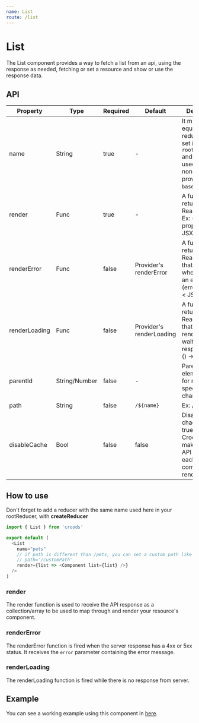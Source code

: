 ```yaml
---
name: List
route: /list
---
```



# List

The List component provides a way to fetch a list from an api, using the response as needed, fetching or set a resource and show or use the response data.

## API

| Property      | Type          | Required | Default                  | Description                                                                                                                          |
| ------------- | ------------- | -------- | ------------------------ | ------------------------------------------------------------------------------------------------------------------------------------ |
| name          | String        | true     | -                        | It must be equal to the reducer name set in your `rootReducer.js` and will be used as `path` if none is provided Ex: `baseUrl/name`. |
| render        | Func          | true     | -                        | A function returning a React Node. Ex: ({ list }, props) -> < JSX />                                                                 |
| renderError   | Func          | false    | Provider's renderError   | A function returning a React Node that will render when occurs an error. Ex: (error = {}) -> < JSX />                                |
| renderLoading | Func          | false    | Provider's renderLoading | A function returning a React Node that will be rendered while wait the server response. Ex: () -> < JSX />                           |  |
| parentId      | String/Number | false    | -                        | Parent element's Id, for more specificity in changes.                                                                                |
| path          | String        | false    | `/${name}`               | Ex: /foo                                                                                                                             |
| disableCache  | Bool          | false    | false                    | Disable chache. When true, will force Croods to make a new API request each time the component renders.                              |

## How to use

Don't forget to add a reducer with the same name used here in your rootReducer, with **createReducer**

```javascript
import { List } from 'croods'

export default (
  <List
    name="pets"
    // if path is different than /pets, you can set a custom path like so:
    // path='/customPath'
    render={list => <Component list={list} />}
  />
)
```

### render

The render function is used to receive the API response as a collection/array to be used to map through and render your resource's component.


### renderError

The renderError function is fired when the server response has a 4xx or 5xx status.
It receives the `error` parameter containing the error message.

### renderLoading

The renderLoading function is fired while there is no response from server.

## Example

You can see a working example using this component in [here](https://github.com/SeasonedSoftware/croods/blob/master/example/src/colors/List.js).
